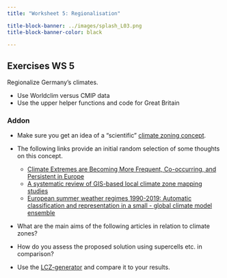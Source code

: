 ```yaml
---
title: "Worksheet 5: Regionalisation"

title-block-banner: ../images/splash_L03.png
title-block-banner-color: black

---
```


## Exercises WS 5

Regionalize Germany's climates. 

- Use Worldclim versus CMIP data
- Use the upper helper functions and code for Great Britain



### Addon
::: {.callout-tip appearance="minimal"}
- Make sure you get an idea of a "scientific" [climate zoning concept](https://www.metoffice.gov.uk/weather/climate/climate-explained/climate-zones).

- The following links provide an initial random selection of some thoughts on this concept. 
  - [Climate Extremes are Becoming More Frequent, Co-occurring, and Persistent in Europe](https://link.springer.com/article/10.1007/s44177-022-00022-4?fromPaywallRec=false)
  - [A systematic review of GIS-based local climate zone mapping studies](https://www.sciencedirect.com/science/article/pii/S0360132321001980?via%3Dihub)
  - [European summer weather regimes 1990-2019: Automatic classification and representation in a small - global climate model ensemble](https://arxiv.org/abs/2409.16988)
- What are the main aims of the following articles in relation to climate zones?
- How do you assess the proposed solution using supercells etc. in comparison? 

- Use the [LCZ-generator](https://lcz-generator.rub.de/) and compare it to your results. 

:::
